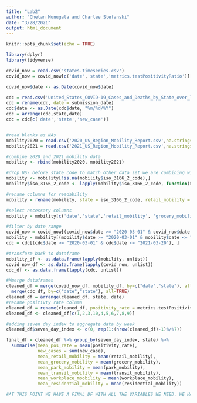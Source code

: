 ```yaml
---
title: "Lab2"
author: "Chetan Munugala and Charlee Stefanski"
date: "3/28/2021"
output: html_document
---
```


```r
knitr::opts_chunk$set(echo = TRUE)
```
```r
library(dplyr)
library(tidyverse)

covid_now = read.csv('states.timeseries.csv')
covid_now = covid_now[c('date','state','metrics.testPositivityRatio')]

covid_now$date <- as.Date(covid_now$date)

cdc = read.csv('United_States_COVID-19_Cases_and_Deaths_by_State_over_Time.csv')
cdc = rename(cdc, date = submission_date)
cdc$date <- as.Date(cdc$date, "%m/%d/%Y")
cdc = arrange(cdc,state,date)
cdc = cdc[c('date','state','new_case')]



```
```r
#read blanks as NAs
mobility2020 = read.csv('2020_US_Region_Mobility_Report.csv',na.strings=c("","NA"))
mobility2021 = read.csv('2021_US_Region_Mobility_Report.csv',na.strings=c("","NA"))

#combine 2020 and 2021 mobility data
mobility <- rbind(mobility2020, mobility2021)

#drop US- before state code to match other data set we are combining with
mobility <- mobility[!is.na(mobility$iso_3166_2_code),]
mobility$iso_3166_2_code <- lapply(mobility$iso_3166_2_code, function(x) gsub("US-", "", x))

#rename columns for readability
mobility = rename(mobility, state = iso_3166_2_code, retail_mobility = retail_and_recreation_percent_change_from_baseline, grocery_mobility = grocery_and_pharmacy_percent_change_from_baseline, park_mobility = parks_percent_change_from_baseline, transit_mobility = transit_stations_percent_change_from_baseline, workplace_mobility = workplaces_percent_change_from_baseline, residential_mobility = residential_percent_change_from_baseline)

#select necessary columns
mobility = mobility[c('date','state','retail_mobility', 'grocery_mobility', 'park_mobility', 'transit_mobility', 'workplace_mobility', 'residential_mobility')]
```
```r
#filter by date range
covid_now = covid_now[(covid_now$date >= "2020-03-01" & covid_now$date <= "2021-03-20"), ]
mobility = mobility[(mobility$date >= "2020-03-01" & mobility$date <= "2021-03-20"), ]
cdc = cdc[(cdc$date >= "2020-03-01" & cdc$date <= "2021-03-20"), ]

```

```r
#transform back to dataframe
mobility_df <- as.data.frame(lapply(mobility, unlist))
covid_now_df <- as.data.frame(lapply(covid_now, unlist))
cdc_df <- as.data.frame(lapply(cdc, unlist))

#Mmerge dataframes
cleaned_df = merge(covid_now_df, mobility_df, by=c("date","state"), all = TRUE) %>% 
  merge(cdc_df, by=c("date","state"), all=TRUE)
cleaned_df = arrange(cleaned_df, state, date)
#rename positivty rate column
cleaned_df = rename(cleaned_df, positivity_rate = metrics.testPositivityRatio)
cleaned_df <- cleaned_df[c(1,2,3,10,4,5,6,7,8,9)]

#adding seven day index to aggregate data by week
cleaned_df$seven_day_index <- c(0, rep(1:(nrow(cleaned_df)-1)%/%7))

final_df = cleaned_df %>% group_by(seven_day_index, state) %>%
  summarise(mean_pos_rate = mean(positivity_rate), 
            new_cases = sum(new_case),
            mean_retail_mobility = mean(retail_mobility),
            mean_grocery_mobility = mean(grocery_mobility),
            mean_park_mobility = mean(park_mobility),
            mean_transit_mobility = mean(transit_mobility),
            mean_workplace_moobility = mean(workplace_mobility),
            mean_residential_mobility = mean(residential_mobility))

#AT THIS POINT WE HAVE A FINAL_DF WITH ALL THE VARIABLES WE NEED. WE HAVE A TOTAL OF 53 DIFFERENT STATES BECAUSE THEY HAVE INCLUDED PUERTO RICO (PR), NORTHERN MARIANAS (MP), AND DISTRICT OF COLUMBIA (DC). 
```




